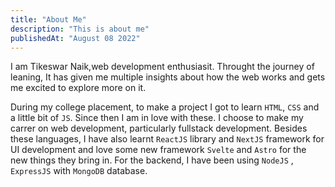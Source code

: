 ```yaml
---
title: "About Me"
description: "This is about me"
publishedAt: "August 08 2022"
---
```


I am Tikeswar Naik,web development enthusiasit. Throught the journey of leaning, It has given me multiple insights about how the web works and gets me excited to explore more on it.

During my college placement, to make a project I got to learn `HTML`, `CSS` and a little bit of `JS`. Since then I am in love with these. I choose to make my carrer on web development, particularly fullstack development. Besides these languages, I have also learnt `ReactJS` library and `NextJS` framework for UI development and love some new framework `Svelte` and `Astro` for the new things they bring in. For the backend, I have been using `NodeJS` , `ExpressJS` with `MongoDB` database.

